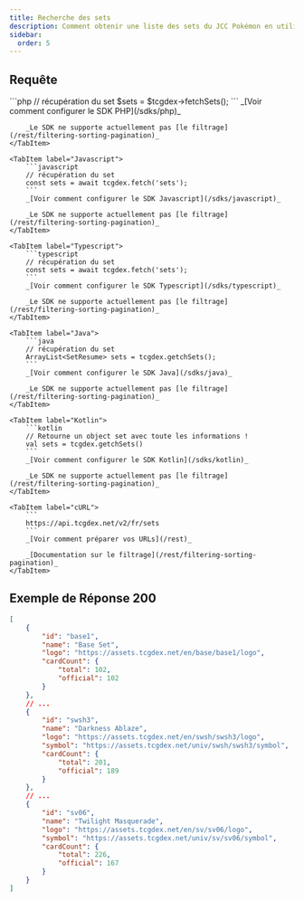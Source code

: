```yaml
---
title: Recherche des sets
description: Comment obtenir une liste des sets du JCC Pokémon en utilisant l'API REST TCGdex
sidebar:
  order: 5
---
```



## Requête
<Tabs syncKey="sdk">
	<TabItem label="PHP">
		```php
		// récupération du set
		$sets = $tcgdex->fetchSets();
		```
		_[Voir comment configurer le SDK PHP](/sdks/php)_

		_Le SDK ne supporte actuellement pas [le filtrage](/rest/filtering-sorting-pagination)_
	</TabItem>

	<TabItem label="Javascript">
		```javascript
		// récupération du set
		const sets = await tcgdex.fetch('sets');
		```
		_[Voir comment configurer le SDK Javascript](/sdks/javascript)_

		_Le SDK ne supporte actuellement pas [le filtrage](/rest/filtering-sorting-pagination)_
	</TabItem>

	<TabItem label="Typescript">
		```typescript
		// récupération du set
		const sets = await tcgdex.fetch('sets');
		```
		_[Voir comment configurer le SDK Typescript](/sdks/typescript)_

		_Le SDK ne supporte actuellement pas [le filtrage](/rest/filtering-sorting-pagination)_
	</TabItem>

	<TabItem label="Java">
		```java
		// récupération du set
		ArrayList<SetResume> sets = tcgdex.getchSets();
		```
		_[Voir comment configurer le SDK Java](/sdks/java)_

		_Le SDK ne supporte actuellement pas [le filtrage](/rest/filtering-sorting-pagination)_
	</TabItem>

	<TabItem label="Kotlin">
		```kotlin
		// Retourne un object set avec toute les informations !
		val sets = tcgdex.getchSets()
		```
		_[Voir comment configurer le SDK Kotlin](/sdks/kotlin)_

		_Le SDK ne supporte actuellement pas [le filtrage](/rest/filtering-sorting-pagination)_
	</TabItem>

	<TabItem label="cURL">
		```
		https://api.tcgdex.net/v2/fr/sets
		```
		_[Voir comment préparer vos URLs](/rest)_

		_[Documentation sur le filtrage](/rest/filtering-sorting-pagination)_
	</TabItem>
</Tabs>

## Exemple de Réponse 200

```json
[
	{
		"id": "base1",
		"name": "Base Set",
		"logo": "https://assets.tcgdex.net/en/base/base1/logo",
		"cardCount": {
			"total": 102,
			"official": 102
		}
	},
	// ...
	{
		"id": "swsh3",
		"name": "Darkness Ablaze",
		"logo": "https://assets.tcgdex.net/en/swsh/swsh3/logo",
		"symbol": "https://assets.tcgdex.net/univ/swsh/swsh3/symbol",
		"cardCount": {
			"total": 201,
			"official": 189
		}
	},
	// ...
	{
		"id": "sv06",
		"name": "Twilight Masquerade",
		"logo": "https://assets.tcgdex.net/en/sv/sv06/logo",
		"symbol": "https://assets.tcgdex.net/univ/sv/sv06/symbol",
		"cardCount": {
			"total": 226,
			"official": 167
		}
	}
]
```
